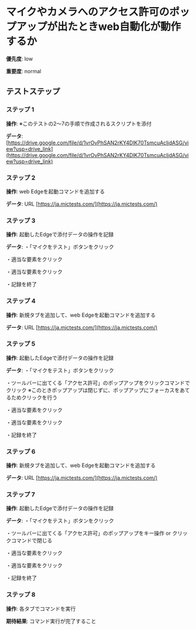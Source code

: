 # マイクやカメラへのアクセス許可のポップアップが出たときweb自動化が動作するか

**優先度**: low

**重要度**: normal

## テストステップ

### ステップ 1

**操作**: ※このテストの2～7の手順で作成されるスクリプトを添付

**データ**: [https://drive.google.com/file/d/1vrOvPhSAN2rKY4DlK70TsmcuAcIjdASG/view?usp=drive_link](https://drive.google.com/file/d/1vrOvPhSAN2rKY4DlK70TsmcuAcIjdASG/view?usp=drive_link)

### ステップ 2

**操作**: web Edgeを起動コマンドを追加する

**データ**: URL
[https://ja.mictests.com/](https://ja.mictests.com/)

### ステップ 3

**操作**: 起動したEdgeで添付データの操作を記録

**データ**: ・「マイクをテスト」ボタンをクリック

・適当な要素をクリック

・適当な要素をクリック

・記録を終了

### ステップ 4

**操作**: 新規タブを追加して、web Edgeを起動コマンドを追加する

**データ**: URL
[https://ja.mictests.com/](https://ja.mictests.com/)

### ステップ 5

**操作**: 起動したEdgeで添付データの操作を記録

**データ**: ・「マイクをテスト」ボタンをクリック

・ツールバーに出てくる「アクセス許可」のポップアップをクリックコマンドでクリック
※このときポップアップは閉じずに、ポップアップにフォーカスをあてるためクリックを行う

・適当な要素をクリック

・適当な要素をクリック

・記録を終了

### ステップ 6

**操作**: 新規タブを追加して、web Edgeを起動コマンドを追加する

**データ**: URL
[https://ja.mictests.com/](https://ja.mictests.com/)

### ステップ 7

**操作**: 起動したEdgeで添付データの操作を記録

**データ**: ・「マイクをテスト」ボタンをクリック

・ツールバーに出てくる「アクセス許可」のポップアップをキー操作 or クリックコマンドで閉じる

・適当な要素をクリック

・適当な要素をクリック

・記録を終了

### ステップ 8

**操作**: 各タブでコマンドを実行

**期待結果**:
コマンド実行が完了すること

